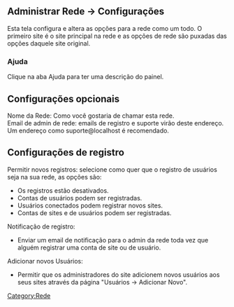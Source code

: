 {{Languages|
{{en|Network Admin Settings Screen}}
{{ja|ネットワーク管理/設定画面}}
{{pt-br|Administrar Rede - Configurações}}
}}

{{Traduz}}

== Administrar Rede &rarr; Configurações==
Esta tela configura e altera as opções para a rede como um todo. O primeiro site é o site principal na rede e as opções de rede são puxadas das opções daquele site original.
{{Imagens|[[Image:painel-rede-config.png|750px]]|Painel Configurações}}
===Ajuda===
Clique na aba Ajuda para ter uma descrição do painel.

==Configurações opcionais==
;Nome da Rede: Como você gostaria de chamar esta rede. 
;Email de admin de rede: emails de registro e suporte virão deste endereço. Um endereço como suporte@localhost é recomendado. 

==Configurações de registro==
;Permitir novos registros: selecione como quer que o registro de usuários seja na sua rede, as opções são:
* Os registros estão desativados.
* Contas de usuários podem ser registradas.
* Usuários conectados podem registrar novos sites.
* Contas de sites e de usuários podem ser registradas.

;Notificação de registro:
*Enviar um email de notificação para o admin da rede toda vez que alguém registrar uma conta de site ou de usuário.

;Adicionar novos Usuários:
*Permitir que os administradores do site adicionem novos usuários aos seus sites através da página "Usuários → Adicionar Novo".


{{Codex-pt}}
[[Category:Rede]]